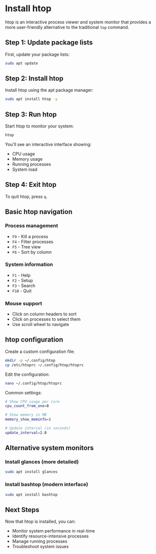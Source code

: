# Install htop

htop is an interactive process viewer and system monitor that provides a more user-friendly alternative to the traditional `top` command.

## Step 1: Update package lists

First, update your package lists:

```bash
sudo apt update
```

## Step 2: Install htop

Install htop using the apt package manager:

```bash
sudo apt install htop -y
```

## Step 3: Run htop

Start htop to monitor your system:

```bash
htop
```

You'll see an interactive interface showing:
- CPU usage
- Memory usage
- Running processes
- System load

## Step 4: Exit htop

To quit htop, press `q`.

## Basic htop navigation

### Process management
- `F9` - Kill a process
- `F4` - Filter processes
- `F5` - Tree view
- `F6` - Sort by column

### System information
- `F1` - Help
- `F2` - Setup
- `F3` - Search
- `F10` - Quit

### Mouse support
- Click on column headers to sort
- Click on processes to select them
- Use scroll wheel to navigate

## htop configuration

Create a custom configuration file:

```bash
mkdir -p ~/.config/htop
cp /etc/htoprc ~/.config/htop/htoprc
```

Edit the configuration:
```bash
nano ~/.config/htop/htoprc
```

Common settings:
```bash
# Show CPU usage per core
cpu_count_from_one=0

# Show memory in MB
memory_show_meminfo=1

# Update interval (in seconds)
update_interval=2.0
```

## Alternative system monitors

### Install glances (more detailed)
```bash
sudo apt install glances
```

### Install bashtop (modern interface)
```bash
sudo apt install bashtop
```

## Next Steps

Now that htop is installed, you can:
- Monitor system performance in real-time
- Identify resource-intensive processes
- Manage running processes
- Troubleshoot system issues 